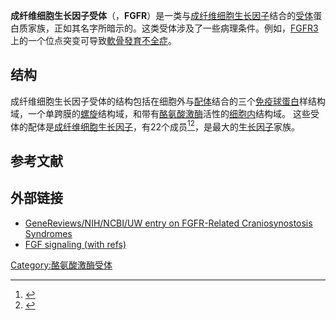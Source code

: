 '''成纤维细胞生长因子受体'''（{{lang-en|fibroblast growth factor receptors}}，'''FGFR'''）是一类与[[成纤维细胞生长因子|成纤维细胞生长因子]]结合的[[受体_(生物化学)|受体]]蛋白质家族，正如其名字所暗示的。这类受体涉及了一些病理条件。例如，[[FGFR3|FGFR3]]上的一个位点突变可导致[[軟骨發育不全症|軟骨發育不全症]]。

==结构==
成纤维细胞生长因子受体的结构包括在细胞外与[[配體_(生物化學)|配体]]结合的三个[[免疫球蛋白|免疫球蛋白]]样结构域，一个单跨膜的[[螺旋|螺旋]]结构域，和带有[[酪氨酸激酶|酪氨酸激酶]]活性的[[细胞内|细胞内]]结构域。
这些受体的配体是[[成纤维细胞生长因子|成纤维细胞生长因子]]，有22个成员<ref name=ornitz>{{cite journal | author =Ornitz DM. and Itoh, N. | title = Fibroblast growth factors | journal = Genome Biol. | year=2001 | volume=2 | issue=3 | pages=REVIEWS 3005 | pmid = 11276432 | doi = 10.1186/gb-2001-2-3-reviews3005 | pmc =138918}}</ref><ref>{{cite journal |author=Belov AA, Mohammadi M |title=Molecular mechanisms of fibroblast growth factor signaling in physiology and pathology |journal=Cold Spring Harbor Perspectives in Biology |volume=5 |issue=6 |pages= |pmid=23732477 |doi=10.1101/cshperspect.a015958 |url=|date=June 2013}}</ref>，是最大的[[生长因子|生长因子]]家族。

==参考文献==
{{reflist|2}}

==外部链接==
*[http://www.ncbi.nlm.nih.gov/bookshelf/br.fcgi?book=gene&part=craniosynostosis  GeneReviews/NIH/NCBI/UW entry on FGFR-Related Craniosynostosis Syndromes] {{Wayback|url=http://www.ncbi.nlm.nih.gov/bookshelf/br.fcgi?book=gene&part=craniosynostosis |date=20100601225911 }}
*[https://web.archive.org/web/20100704161032/http://www.sabiosciences.com/pathway.php?sn=FGF_Signaling FGF signaling (with refs)]

{{酪氨酸激酶类}}
{{酶联受体}}
{{生长因子受体}}

[[Category:酪氨酸激酶受体|Category:酪氨酸激酶受体]]